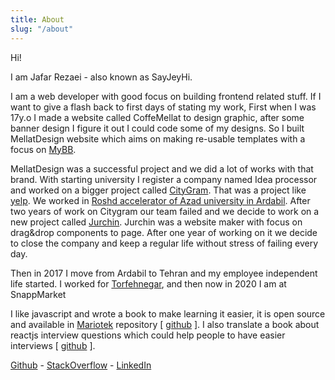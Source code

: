 ```yaml
---
title: About
slug: "/about"
---
```


Hi!

I am Jafar Rezaei - also known as SayJeyHi.

I am a web developer with good focus on building frontend related stuff. If I want to give a flash back to first days of stating my work, First when I was 17y.o I made a website called CoffeMellat to design graphic, after some banner design I figure it out I could code some of my designs.
So I built MellatDesign website which aims on making re-usable templates with a focus on <a href="https://mybb.com/" target="_blank">MyBB</a>.

MellatDesign was a successful project and we did a lot of works with that brand. With starting university I register a company named Idea processor and worked on a bigger project called <a href="http://citygram.ir" target="_blank">CityGram</a>. That was a project like <a href="https://yelp.com" target="_blank">yelp</a>. We worked in <a href="http://www.iauardabil.ac.ir/index.aspx" target="_blank">Roshd accelerator of Azad university in Ardabil</a>. After two years of work on Citygram our team failed and we
decide to work on a new project called <a href="http://jurchin.com" target="_blank">Jurchin</a>. Jurchin was a website maker with focus on drag&drop components to page. After one year of working on it we decide to close the company and keep a regular life without stress of failing every day.

Then in 2017 I move from Ardabil to Tehran and my employee independent life started. I worked for <a href="https://torfehnegar.com/" target="_blank">Torfehnegar</a>, and then now in 2020 I am at SnappMarket

I like javascript and wrote a book to make learning it easier,
it is open source and available in <a href="http://mariotek.ir" target="_blank">Mariotek</a> repository [ <a href="https://github.com/Mariotek/BetterUnderstandingOfJavascript" target="_blank">github</a> ]. I also translate a book about reactjs interview questions which could help people
to have easier interviews [ <a href="https://github.com/Mariotek/reactjs-persian-interview-questions" target="blacnk">github</a> ].

<a href="https://github.com/sayjeyhi" target="_blank">Github</a> - <a href="https://stackoverflow.com/users/4718253/sayjeyhi" target="_blank">StackOverflow</a> - <a href="https://www.linkedin.com/in/jafar-rezaei/" target="_blank">LinkedIn</a>

